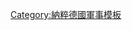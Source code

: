 {{Military navigation
|name  = 德國國防軍陸軍的軍單位
|title = [[Image:Balkenkreuz.svg|18px]] [[纳粹德国陆军|德國國防軍陸軍]]的軍單位
|state = {{{state|autocollapse}}}
|style = wide
|listclass = hlist

|group1 = <div style="text-align: center;">軍</div>
|list1 =
{{Navbox|child
  |evenodd = swap
|group1 = 編號編制
|list1 =
* {{Link-en|德國國防軍陸軍第1軍|I Army Corps (Wehrmacht)|1}}
* {{Link-en|德國國防軍陸軍第2軍|II Army Corps (Wehrmacht)|2}}
* {{Link-en|德國國防軍陸軍第3軍|III Army Corps (Wehrmacht)|3}}
* {{Link-en|德國國防軍陸軍第4軍|IV Army Corps (Wehrmacht)|4}}
* {{Link-en|德國國防軍陸軍第5軍|V Army Corps (Wehrmacht)|5}}
* {{Link-en|德國國防軍陸軍第6軍|VI Army Corps (Wehrmacht)|6}}
* {{Link-en|德國國防軍陸軍第7軍|VII Army Corps (Wehrmacht)|7}}
* {{Link-en|德國國防軍陸軍第8軍|VIII Army Corps (Wehrmacht)|8}}
* {{Link-en|德國國防軍陸軍第9軍|IX Army Corps (Wehrmacht)|9}}
* {{Link-en|德國國防軍陸軍第10軍|X Army Corps (Wehrmacht)|10}}
* {{Link-en|德國國防軍陸軍第11軍|XI Army Corps (Wehrmacht)|11}}
* {{Link-en|德國國防軍陸軍第12軍|XII Army Corps (Wehrmacht)|12}}
* {{Link-en|德國國防軍陸軍第13軍|XIII Army Corps (Wehrmacht)|13}}
* {{Link-en|德國國防軍陸軍第14裝甲軍|XIV Panzer Corps|14}}
* {{Link-en|德國國防軍陸軍第15軍|XV Army Corps (Wehrmacht)|15}}
* {{Link-en|德國國防軍陸軍第16軍|XVI Army Corps (Wehrmacht)|16}}
* {{Link-en|德國國防軍陸軍第17軍|XVII Army Corps (Wehrmacht)|17}}
* {{Link-en|德國國防軍陸軍第18軍|XVIII Army Corps (Wehrmacht)|18}}
* {{Link-en|德國國防軍陸軍第19軍|XIX Army Corps|19}}
* {{Link-en|德國國防軍陸軍第20軍|XX Army Corps (Wehrmacht)|20}}
* {{Link-en|德國國防軍陸軍第21軍|XXI Army Corps (Wehrmacht)|21}}
* {{Link-en|德國國防軍陸軍第22軍|XXII Army Corps (Wehrmacht)|22}}
* {{Link-en|德國國防軍陸軍第23軍|XXIII Army Corps (Wehrmacht)|23}}
* {{Link-en|德國國防軍陸軍第24軍|XXIV Army Corps (Wehrmacht)|24}}
* {{Link-en|德國國防軍陸軍第25軍|XXV Army Corps (Wehrmacht)|25}}
* {{Link-en|德國國防軍陸軍第26軍|XXVI Army Corps (Wehrmacht)|26}}
* {{Link-en|德國國防軍陸軍第27軍|XXVII Army Corps (Wehrmacht)|27}}
* {{Link-en|德國國防軍陸軍第28軍|XXVIII Army Corps (Wehrmacht)|28}}
* {{Link-en|德國國防軍陸軍第29軍|XXIX Army Corps (Wehrmacht)|29}}
* {{Link-en|德國國防軍陸軍第30軍|XXX Army Corps (Wehrmacht)|30}}
* {{Link-en|德國國防軍陸軍第31軍|XXXI Army Corps (Wehrmacht)|31}}
* {{Link-en|德國國防軍陸軍第32軍|XXXII Army Corps (Wehrmacht)|32}}
* {{Link-en|德國國防軍陸軍第33軍|XXXIII Army Corps (Wehrmacht)|33}}
* {{Link-en|德國國防軍陸軍第34軍|XXXIV Army Corps (Wehrmacht)|34}}
* {{Link-en|德國國防軍陸軍第35軍|XXXV Army Corps (Wehrmacht)|35}}
* {{Link-en|德國國防軍陸軍第38軍|XXXVIII Army Corps (Wehrmacht)|38}}
* {{Link-en|德國國防軍陸軍第39裝甲軍|XXXIX Panzer Corps|39}}
* {{Link-en|德國國防軍陸軍第40裝甲軍|XXXX Panzer Corps|40}}
* {{Link-en|德國國防軍陸軍第41裝甲軍|XXXXI Panzer Corps|41}}
* {{Link-en|德國國防軍陸軍第42軍|XXXXII Army Corps (Wehrmacht)|42}}
* {{Link-en|德國國防軍陸軍第43軍|XXXXIII Army Corps (Wehrmacht)|43}}
* {{Link-en|德國國防軍陸軍第44軍|XXXXIV Army Corps (Wehrmacht)|44}}
* {{Link-en|德國國防軍陸軍第46裝甲軍|XXXXVI Panzer Corps|46}}
* {{Link-en|德國國防軍陸軍第47裝甲軍|XLVII Panzer Corps|47}}
* {{Link-en|德國國防軍陸軍第48裝甲軍|XXXXVIII Panzer Corps|48}}
* {{Link-en|德國國防軍陸軍第50軍|L Army Corps (Wehrmacht)|50}}
* {{Link-en|德國國防軍陸軍第51軍|LI Army Corps (Wehrmacht)|51}}
* {{Link-en|德國國防軍陸軍第52軍|LII Army Corps (Wehrmacht)|52}}
* {{Link-en|德國國防軍陸軍第53軍|LIII Army Corps (Wehrmacht)|53}}
* {{Link-en|德國國防軍陸軍第54軍|LIV Army Corps (Wehrmacht)|54}}
* {{Link-en|德國國防軍陸軍第55軍|LV Army Corps (Wehrmacht)|55}}
* {{Link-en|德國國防軍陸軍第56裝甲軍|LVI Panzer Corps|56}}
* {{Link-en|德國國防軍陸軍第57裝甲軍|LVII Panzer Corps|57}}
* {{Link-en|德國國防軍陸軍第59軍|LIX Army Corps (Wehrmacht)|59}}
* {{Link-en|德國國防軍陸軍第62軍|LXII Army Corps (Wehrmacht)|62}}
* {{Link-en|德國國防軍陸軍第63軍|LXIII Army Corps (Wehrmacht)|63}}
* {{Link-en|德國國防軍陸軍第64軍|LXIV Army Corps (Wehrmacht)|64}}
* {{Link-en|德國國防軍陸軍第65軍|LXV Army Corps (Wehrmacht)|65}}
* {{Link-en|德國國防軍陸軍第66軍|LXVI Army Corps (Wehrmacht)|66}}
* {{Link-en|德國國防軍陸軍第67軍|LXVII Army Corps (Wehrmacht)|67}}
* {{Link-en|德國國防軍陸軍第68軍|LXVIII Army Corps (Wehrmacht)|68}}
* {{Link-en|德國國防軍陸軍第69軍|LXIX Army Corps (Wehrmacht)|69}}
* {{Link-en|德國國防軍陸軍第70軍|LXX Army Corps (Wehrmacht)|70}}
* {{Link-en|德國國防軍陸軍第71軍|LXXI Army Corps (Wehrmacht)|71}}
* {{Link-en|德國國防軍陸軍第72軍|LXXII Army Corps (Wehrmacht)|72}}
* {{Link-en|德國國防軍陸軍第73軍|LXXIII Army Corps (Wehrmacht)|73}}
* {{Link-en|德國國防軍陸軍第74軍|LXXIV Army Corps (Wehrmacht)|74}}
* {{Link-en|德國國防軍陸軍第75軍|LXXV Army Corps (Wehrmacht)|75}}
* {{Link-en|德國國防軍陸軍第76裝甲軍|LXXVI Panzer Corps|76}}
* {{Link-en|德國國防軍陸軍第78軍|LXXVIII Army Corps (Wehrmacht)|78}}
* {{Link-en|德國國防軍陸軍第80軍|LXXX Army Corps (Wehrmacht)|80}}
* {{Link-en|德國國防軍陸軍第81軍|LXXXI Army Corps (Wehrmacht)|81}}
* {{Link-en|德國國防軍陸軍第82軍|LXXXII Army Corps (Wehrmacht)|82}}
* {{Link-en|德國國防軍陸軍第83軍|LXXXIII Army Corps (Wehrmacht)|83}}
* {{Link-en|德國國防軍陸軍第84軍|LXXXIV Army Corps (Wehrmacht)|84}}
* {{Link-en|德國國防軍陸軍第85軍|LXXXV Army Corps (Wehrmacht)|85}}
* {{Link-en|德國國防軍陸軍第86軍|LXXXVI Army Corps (Wehrmacht)|86}}
* {{Link-en|德國國防軍陸軍第87軍|LXXXVII Army Corps (Wehrmacht)|87}}
* {{Link-en|德國國防軍陸軍第88軍|LXXXVIII Army Corps (Wehrmacht)|88}}
* {{Link-en|德國國防軍陸軍第89軍|LXXXIX Army Corps (Wehrmacht)|89}}
* {{Link-en|德國國防軍陸軍第90軍|LXXXX Army Corps (Wehrmacht)|90}}
* {{Link-en|德國國防軍陸軍第91軍|LXXXXI Army Corps (Wehrmacht)|91}}
* {{Link-en|德國國防軍陸軍第97軍|LXXXXVII Army Corps (Wehrmacht)|97}}
* {{Link-en|德國國防軍陸軍第101軍|CI Army Corps (Wehrmacht)|101}}

|group2 = 命名編制
|list2 =
* [[博克軍|博克]]
* {{Link-nl|比瑙軍|Korps Bünau|比瑙}}
* {{Link-nl|克拉默特種軍|Korps z.b.V. Cramer|克拉默}}
* [[德意志非洲軍|德意志非洲]]
* {{Link-nl|埃姆斯河軍|Korps Ems|埃姆斯河}}
* {{Link-de|費爾特軍|Korps Feldt|費爾特}}
* {{Link-nl|福斯特特種軍|Korps z.b.V. Förster|福斯特}}
* [[吉南斯軍|吉南斯]]
* {{Link-nl|赫拉軍|Korps Hela|赫拉}}
* {{Link-nl|赫內特種軍|Korps z.b.V. Höhne|赫內}}
* {{Link-nl|卡皮希軍|Korps Kaupisch|卡皮希}}
* {{Link-nl|克勒費爾特種軍|Korps z.b.V. Kleffel|克勒費爾}}
* [[柯尼斯軍|柯尼斯]]
* {{Link-de|倫巴底軍|Korps Lombardia|倫巴底}}
* {{Link-de|默克爾軍|Korps Merker|默克爾}}
* {{Link-nl|米特軍|Korps Mieth|米特}}
* {{Link-de|奧得河軍|Korps Oder|奧得河}}
* {{Link-nl|勞斯軍|Korps Raus|勞斯}}
* [[羅特基希軍|羅特基希]]
* {{Link-de|舍勒軍|Korps Scheele|舍勒}}
* [[斯海爾德軍|斯海爾德]]
* {{Link-nl|舒爾茨軍|Korps Schultz|舒爾茨}}
* [[索姆河軍|索姆河]]
* {{Link-nl|泰陶軍|Korps Tettau|泰陶}}
* {{Link-nl|維特霍夫特軍|Korps Witthöft|維特霍夫特}}
}}

|group2 = <div style="text-align: center;">摩托化軍</div>
|list2 =
* {{Link-ru|德國國防軍陸軍第3摩托化軍|3-й моторизованный корпус (вермахт)|3}}
* {{Link-ru|德國國防軍陸軍第14摩托化軍|14-й моторизованный корпус (вермахт)|14}}
* {{Link-ru|德國國防軍陸軍第15摩托化軍|15-й моторизованный корпус (вермахт)|15}}
* {{Link-ru|德國國防軍陸軍第16摩托化軍|16-й моторизованный корпус (вермахт)|16}}
* {{Link-nl|德國國防軍陸軍第19摩托化軍|19e Gemotoriseerde Korps (Wehrmacht)|19}}
* {{Link-ru|德國國防軍陸軍第22摩托化軍|22-й моторизованный корпус (вермахт)|22}}
* {{Link-ru|德國國防軍陸軍第24摩托化軍|24-й моторизованный корпус (вермахт)|24}}
* {{Link-nl|德國國防軍陸軍第39摩托化軍|39e Gemotoriseerde Korps (Wehrmacht)|39}}
* {{Link-ru|德國國防軍陸軍第40摩托化軍|40-й моторизованный корпус (вермахт)|40}}
* {{Link-ru|德國國防軍陸軍第41摩托化軍|41-й моторизованный корпус (вермахт)|41}}
* {{Link-ru|德國國防軍陸軍第46摩托化軍|46-й моторизованный корпус (вермахт)|46}}
* {{Link-ru|德國國防軍陸軍第47摩托化軍|47-й моторизованный корпус (вермахт)|47}}
* {{Link-nl|德國國防軍陸軍第48摩托化軍|48e Gemotoriseerde Korps (Wehrmacht)|48}}
* {{Link-ru|德國國防軍陸軍第56摩托化軍|56-й моторизованный корпус (вермахт)|56}}
* {{Link-ru|德國國防軍陸軍第57摩托化軍|57-й моторизованный корпус (вермахт)|57}}

|group3 = <div style="text-align: center;">裝甲軍</div>
|list3 =
* {{Link-en|德國國防軍陸軍第3軍|III Army Corps (Wehrmacht)|3}}
* {{Link-en|德國國防軍陸軍第4軍|IV Army Corps (Wehrmacht)|4}}
* {{Link-en|德國國防軍陸軍第7裝甲軍|VII Panzer Corps|7}}
* {{Link-en|德國國防軍陸軍第14裝甲軍|XIV Panzer Corps|14}}
* {{Link-en|德國國防軍陸軍第38軍|XXXVIII Army Corps (Wehrmacht)|38}}
* {{Link-en|德國國防軍陸軍第39裝甲軍|XXXIX Panzer Corps|39}}
* {{Link-en|德國國防軍陸軍第40裝甲軍|XXXX Panzer Corps|40}}
* {{Link-en|德國國防軍陸軍第41裝甲軍|XXXXI Panzer Corps|41}}
* {{Link-en|德國國防軍陸軍第46裝甲軍|XXXXVI Panzer Corps|46}}
* {{Link-en|德國國防軍陸軍第47裝甲軍|XLVII Panzer Corps|47}}
* {{Link-en|德國國防軍陸軍第48裝甲軍|XXXXVIII Panzer Corps|48}}
* {{Link-en|德國國防軍陸軍第56裝甲軍|LVI Panzer Corps|56}}
* {{Link-en|德國國防軍陸軍第57裝甲軍|LVII Panzer Corps|57}}
* {{Link-en|德國國防軍陸軍第58裝甲軍|LVIII Panzer Corps|58}}
* {{Link-en|德國國防軍陸軍第76裝甲軍|LXXVI Panzer Corps|76}}
* {{Link-en|德國國防軍陸軍統帥堂裝甲軍|Panzer Corps Feldherrnhalle|統帥堂}}
* {{Link-en|德國國防軍陸軍大德意志裝甲軍|Panzerkorps Großdeutschland|大德意志}}

|group4 = <div style="text-align: center;">山地軍</div>
|list4 =
* {{Link-en|德國國防軍陸軍第15山地軍|XV Mountain Corps (Wehrmacht)|15}}
* {{Link-en|德國國防軍陸軍第18軍|XVIII Army Corps (Wehrmacht)|18}}
* {{Link-de|德國國防軍陸軍第19山地軍|XIX. Gebirgs-Korps (Wehrmacht)|19}}
* {{Link-en|德國國防軍陸軍第21山地軍|XXI Mountain Corps (Wehrmacht)|21}}
* {{Link-en|德國國防軍陸軍第22山地軍|XXII Mountain Corps (Wehrmacht)|22}}
* {{Link-en|德國國防軍陸軍第36山地軍|XXXVI Mountain Corps (Wehrmacht)|36}}
* {{Link-en|德國國防軍陸軍第49山地軍|XXXXIX Mountain Corps (Wehrmacht)|49}}
* {{Link-en|德國國防軍陸軍第51山地軍|LI Mountain Corps (Wehrmacht)|51}}
* {{Link-de|德國國防軍陸軍第19山地軍|XIX. Gebirgs-Korps (Wehrmacht)|挪威}}

|group5 = <div style="text-align: center;">騎兵軍</div>
|list5 =
* {{Link-en|德國國防軍陸軍第1騎兵軍|I Cavalry Corps (Wehrmacht)|1}}
* [[卡爾梅克志願騎兵團|卡爾梅克]]

|group6 = <div style="text-align: center;">後備軍</div>
|list6 =
* {{Link-en|德國國防軍陸軍第61後備軍|LXI Reserve Corps (Germany)|61}}
* {{Link-ru|德國國防軍陸軍第62後備軍|62-й резервный корпус (вермахт)|62}}
* {{Link-ru|德國國防軍陸軍第64後備軍|64-й резервный корпус (вермахт)|64}}
* {{Link-nl|德國國防軍陸軍第66後備軍|66e Reservekorps (Wehrmacht)|66}}
* {{Link-nl|德國國防軍陸軍第67後備軍|67e Reservekorps (Wehrmacht)|67}}
* {{Link-nl|德國國防軍陸軍第69後備軍|69e Reservekorps|69}}

|group7 = 後備裝甲軍
|list7 =
* {{Link-en|德國國防軍陸軍第58裝甲軍|LVIII Panzer Corps|58}}

}}<noinclude>
{{collapsible option}}
[[Category:納粹德國軍事模板]]
</noinclude>